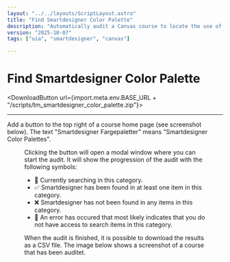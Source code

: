 ```yaml
---
layout: "../../layouts/ScriptLayout.astro"
title: "Find Smartdesigner Color Palette"
description: "Automatically audit a Canvas course to locate the use of different color palettes."
version: "2025-10-07"
tags: ["uia", "smartdesigner", "canvas"]

---
```


# Find Smartdesigner Color Palette
<DownloadButton url={import.meta.env.BASE_URL + "/scripts/tm_smartdesigner_color_palette.zip"}></DownloadButton>

<hr/>

Add a button to the top right of a course home page (see screenshot below). The text "Smartdesigner Fargepaletter" means "Smartdesigner Color Palettes".

<Figure src={import.meta.env.BASE_URL + "/images/sd_color_palette_button.png"} alt="Screenshot of the button that is used to find color palettes." cap="Button that is used to find color palettes." />

Clicking the button will open a modal window where you can start the audit. It will show the progression of the audit with the following symbols:

* &#128270; Currently searching in this category.
* &#9989; Smartdesigner has been found in at least one item in this category.
* &#10060; Smartdesigner has not been found in any items in this category.
* &#128683; An error has occured that most likely indicates that you do not have access to search items in this category.

When the audit is finished, it is possible to download the results as a CSV file. The image below shows a screenshot of a course that has been auditet.

<Figure src={import.meta.env.BASE_URL + "/images/color_palette_audit_results.png"} alt="Screenshot of results from an audit." cap="Results of an audit of a course. Smartdesigner has been used on at least one page and the on the syllabus page (no: emneoversikt)." />